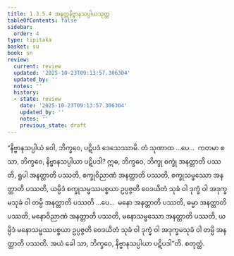 ```yaml
---
title: 1.3.5.4 အနတ္တနိဗ္ဗာနသပ္ပါယသုတ္တ
tableOfContents: false
sidebar:
  order: 4
type: tipitaka
basket: su
book: sn
review:
  current: review
  updated: '2025-10-23T09:13:57.306304'
  updated_by: ''
  notes: ''
  history:
  - state: review
    date: '2025-10-23T09:13:57.306304'
    updated_by: ''
    notes: ''
    previous_state: draft
---
```



<ReviewStatus review={frontmatter.review} showDetails={true} />

<HypothesisAnnotation frontmatter={frontmatter} />

<DynamicBreadcrumb />

<Division number="149" book="sn" e="ch" v="18" p="301">

<Paragraph number="816" book="sn">
“နိဗ္ဗာနသပ္ပါယံ ဝေါ, ဘိက္ခဝေ, ပဋိပဒံ ဒေသေဿာမိ. တံ သုဏာထ …ပေ…  ကတမာ စ သာ, ဘိက္ခဝေ, နိဗ္ဗာနသပ္ပါယာ ပဋိပဒါ? ဣဓ, ဘိက္ခဝေ, ဘိက္ခု စက္ခုံ အနတ္တာတိ ပဿတိ, ရူပါ အနတ္တာတိ ပဿတိ, စက္ခုဝိညာဏံ အနတ္တာတိ ပဿတိ, စက္ခုသမ္ဖဿော အနတ္တာတိ ပဿတိ, ယမ္ပိဒံ စက္ခုသမ္ဖဿပစ္စယာ ဥပ္ပဇ္ဇတိ ဝေဒယိတံ သုခံ ဝါ ဒုက္ခံ ဝါ အဒုက္ခမသုခံ ဝါ တမ္ပိ အနတ္တာတိ ပဿတိ …ပေ…  မနော အနတ္တာတိ ပဿတိ, ဓမ္မာ အနတ္တာတိ ပဿတိ, မနောဝိညာဏံ အနတ္တာတိ ပဿတိ, မနောသမ္ဖဿော အနတ္တာတိ ပဿတိ, ယမ္ပိဒံ မနောသမ္ဖဿပစ္စယာ ဥပ္ပဇ္ဇတိ ဝေဒယိတံ သုခံ ဝါ ဒုက္ခံ ဝါ အဒုက္ခမသုခံ ဝါ တမ္ပိ အနတ္တာတိ ပဿတိ. အယံ ခေါ သာ, ဘိက္ခဝေ, နိဗ္ဗာနသပ္ပါယာ ပဋိပဒါ”တိ.

</Paragraph>
</Division>

<Paragraph number="817" type="center" book="sn">
စတုတ္ထံ.
</Paragraph>